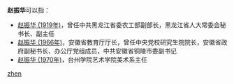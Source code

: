 '''赵振华'''可以指：
* [[赵振华_(1919年)|赵振华 (1919年)]]，曾任中共黑龙江省委农工部副部长，黑龙江省人大常委会秘书长、副主任
* [[赵振华_(1966年)|赵振华 (1966年)]]，安徽省教育厅厅长，曾任中央党校研究生院院长，安徽省政府副秘书长、办公厅党组成员，中共安徽省铜陵市委副书记
* [[赵振华_(1970年)|赵振华 (1970年)]]，台州学院艺术学院美术系主任

{{disambig}}

[[Category:三字赵姓人名消歧义|zhen]]